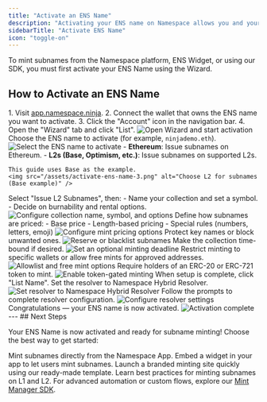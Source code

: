 ```yaml
---
title: "Activate an ENS Name"
description: "Activating your ENS name on Namespace allows you and your community to mint subnames on Ethereum, Base, Optimism, and more chains."
sidebarTitle: "Activate ENS Name"
icon: "toggle-on"
---
```


<Note>
  To mint subnames from the Namespace platform, ENS Widget, or using our SDK,
  you must first activate your ENS Name using the Wizard.
</Note>

## How to Activate an ENS Name

<Steps>
  <Step title="Open the app and start activation">
    1. Visit <a href="https://app.namespace.ninja/">app.namespace.ninja</a>.
    2. Connect the wallet that owns the ENS name you want to activate.
    3. Click the "Account" icon in the navigation bar.
    4. Open the "Wizard" tab and click "List".
    <img src="/assets/activate-ens-name-1.png" alt="Open Wizard and start activation" />
  </Step>

  <Step title="Select your ENS name">
    Choose the ENS name to activate (for example, <code>ninjademo.eth</code>).
    <img src="/assets/activate-ens-name-2.png" alt="Select the ENS name to activate" />
  </Step>

  <Step title="Choose activation option">
    - <strong>Ethereum</strong>: Issue subnames on Ethereum.
    - <strong>L2s (Base, Optimism, etc.)</strong>: Issue subnames on supported L2s.

    This guide uses Base as the example.
    <img src="/assets/activate-ens-name-3.png" alt="Choose L2 for subnames (Base example)" />
  </Step>

  <Step title="Configure L2 collection">
    Select "Issue L2 Subnames", then:
    - Name your collection and set a symbol.
    - Decide on burnability and rental options.
    <img src="/assets/activate-ens-name-4.png" alt="Configure collection name, symbol, and options" />
  </Step>

  <Step title="Set mint pricing">
    Define how subnames are priced:
    - Base price
    - Length-based pricing
    - Special rules (numbers, letters, emoji)
    <img src="/assets/activate-ens-name-5.png" alt="Configure mint pricing options" />
  </Step>

  <Step title="Reserve or blacklist subnames (optional)">
    Protect key names or block unwanted ones.
    <img src="/assets/activate-ens-name-6.png" alt="Reserve or blacklist subnames" />
  </Step>

  <Step title="Set a minting deadline (optional)">
    Make the collection time-bound if desired.
    <img src="/assets/activate-ens-name-7.png" alt="Set an optional minting deadline" />
  </Step>

  <Step title="Configure allowlist options">
    Restrict minting to specific wallets or allow free mints for approved addresses.
    <img src="/assets/activate-ens-name-8.png" alt="Allowlist and free mint options" />
  </Step>

  <Step title="Enable token-gated minting (optional)">
    Require holders of an ERC-20 or ERC-721 token to mint.
    <img src="/assets/activate-ens-name-9.png" alt="Enable token-gated minting" />
  </Step>

  <Step title="List your name">
    When setup is complete, click "List Name".
  </Step>

  <Step title="Set the Namespace Hybrid Resolver">
    Set the resolver to Namespace Hybrid Resolver.
    <img src="/assets/activate-ens-name-10.png" alt="Set resolver to Namespace Hybrid Resolver" />
  </Step>

  <Step title="Configure resolver settings">
    Follow the prompts to complete resolver configuration.
    <img src="/assets/activate-ens-name-11.png" alt="Configure resolver settings" />
  </Step>

  <Step title="All set!">
    Congratulations — your ENS name is now activated.
    <img src="/assets/activate-ens-name-12.png" alt="Activation complete" />
  </Step>
</Steps>
---
## Next Steps

Your ENS Name is now activated and ready for subname minting! Choose the best way to get started:

<CardGroup cols={2}>
  <Card title="Namespace App" icon="desktop" href="https://app.namespace.ninja/">
    Mint subnames directly from the Namespace App.
  </Card>
  <Card title="Embed ENS Widget" icon="puzzle-piece" href="/user-guide/app/widget">
    Embed a widget in your app to let users mint subnames.
  </Card>
  <Card title="Subpages" icon="page" href="/developer-guide/guide/subpages">
    Launch a branded minting site quickly using our ready-made template.
  </Card>
  <Card title="Mint L1/L2 Guide" icon="book" href="/developer-guide/guide/mint-l1-l2-subnames">
    Learn best practices for minting subnames on L1 and L2.
  </Card>
</CardGroup>

<Tip>
  For advanced automation or custom flows, explore our <a href="/developer-guide/sdks/mint-manager">Mint Manager SDK</a>.
</Tip>
